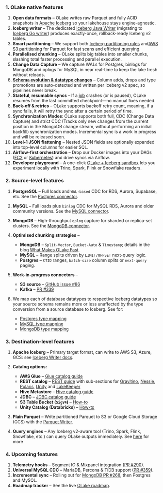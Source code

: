 
### 1. OLake native features

1. **Open data formats** – OLake writes raw Parquet and fully ACID snapshots in [Apache Iceberg](/docs/writers/iceberg/overview) so your lakehouse stays engine-agnostic.
2. **Iceberg writer** – The dedicated [Iceberg Java Writer](/docs/writers/iceberg/overview) (migrating to [Iceberg Go writer](https://github.com/datazip-inc/olake/pull/337)) produces exactly-once, rollback-ready Iceberg v2 tables.
3. **Smart partitioning** – We support both [Iceberg partitioning rules](/docs/writers/iceberg/partitioning) and[AWS S3 partitioning](/docs/writers/parquet/partitioning) for Parquet for fast scans and efficient querying.
4. **Parallelised chunking** – OLake splits big tables into smaller chunks, slashing total faster processing and parallel execution.
5. **Change Data Capture** – We capture WALs for Postgres, binlogs for MongoDB and oplogs for MySQL in near real-time to keep the lake fresh without reloads.
6. **[Schema evolution & datatype changes](/docs/features/schema)** – Column adds, drops and type promotions are auto-detected and written per Iceberg v2 spec, so pipelines never break.
7. **Stateful, resumable syncs** – If a [job](/docs/jobs/overview) crashes (or is paused), OLake resumes from the last committed checkpoint—no manual fixes needed.
8. **Back-off & retries** – OLake supports backoff retry count, meaning, if a sync fails, it will retry the sync after a certain period of time.
9. **Synchronization Modes**: OLake supports both full, CDC (Change Data Capture) and strict CDC (Tracks only new changes from the current position in the MongoDB change stream, without performing an initial backfill) synchronization modes. Incremental sync is a work in progress and will be released soon.
10. **Level-1 JSON flattening** – Nested JSON fields are optionally expanded into top-level columns for easier SQL.
11. **Airflow-first orchestration** – Drop our Docker images into your DAGs ([EC2](/blog/olake-airflow-on-ec2) or [Kubernetes](/docs/install/kubernetes)) and drive syncs via Airflow.
12. **Developer playground** – A one-click [OLake + Iceberg sandbox](/docs/playground/olake-iceberg-presto) lets you experiment locally with Trino, Spark, Flink or Snowflake readers.


### 2. Source-level features

1. **PostgreSQL** – Full loads and `WAL-based` CDC for RDS, Aurora, Supabase, etc. See the [Postgres connector](/docs/connectors/postgres/overview).
2. **MySQL** – Full loads plus `binlog` CDC for MySQL RDS, Aurora and older community versions. See the [MySQL connector](/docs/connectors/mysql/overview).
3. **MongoDB** – High-throughput `oplog` capture for sharded or replica-set clusters. See the [MongoDB connector](/docs/connectors/mongodb/overview).
4. **Optimised chunking strategies** –
    - **MongoDB** – `Split-Vector`, `Bucket-Auto` & `Timestamp`; details in the blog [What Makes OLake Fast](http://olake.io/blog/what-makes-olake-fast).
    - **MySQL** – Range splits driven by `LIMIT/OFFSET` next-query logic.
    - **Postgres** – `CTID` ranges, `batch-size` column splits or `next-query` paging.
5. **Work-in-progress connectors** –
    - **S3 source** – [GitHub issue #86](https://github.com/datazip-inc/olake/issues/86)
    - **Kafka** – [PR #339](https://github.com/datazip-inc/olake/pull/339)

6. We map each of database datatypes to respective Iceberg datatypes so your source schema remains more or less unaffected by the type conversion from a source database to Iceberg. See for:
    - [Postgres type mapping](/docs/connectors/postgres/overview#postgres-to-iceberg-data-type-mapping)
    - [MySQL type mapping](/docs/connectors/mysql/overview#mysql-to-iceberg-data-type-mapping)
    - [MongoDB type mapping](/docs/connectors/mongodb/overview#mongodb-to-iceberg-data-type-mapping)

### 3. Destination-level features

1. **Apache Iceberg** – Primary target format, can write to AWS S3, Azure, GCS: see [Iceberg Writer docs](/docs/writers/iceberg/overview).
   
2. **Catalog options:**
    - **AWS Glue** – [Glue catalog guide](/docs/writers/iceberg/catalog/glue)
    - **REST catalog** – [REST guide](/docs/writers/iceberg/catalog/rest) with sub-sections for [Gravitino](/docs/writers/iceberg/catalog/rest#using-gravitino), [Nessie](/docs/writers/iceberg/catalog/rest#using-nessie), [Polaris](/docs/writers/iceberg/catalog/rest#using-polaris), [Unity](/docs/writers/iceberg/catalog/rest#using-unity) and [LakeKeeper](/docs/writers/iceberg/catalog/rest#using-lakekeeper)
    - **Hive Metastore** – [Hive catalog guide](/docs/writers/iceberg/catalog/hive)
    - **JDBC** – [JDBC catalog guide](/docs/writers/iceberg/catalog/jdbc)
    - **S3 Table Bucket (`SigV4`)** – [How-to](/docs/writers/iceberg/s3-tables)
    - **Unity Catalog (Databricks)** – [How-to](/docs/writers/iceberg/unity-catalog)

3. **Plain Parquet** – Write partitioned Parquet to S3 or Google Cloud Storage (GCS) with the [Parquet Writer](/docs/writers/parquet/s3).
4. **Query engines** – Any Iceberg v2-aware tool (Trino, Spark, Flink, Snowflake, etc.) can query OLake outputs immediately. See [here](/docs/getting-started/overview) for more

### 4. Upcoming features

1. **Telemetry hooks** – Segment IO & Mixpanel integration ([PR #290](https://github.com/datazip-inc/olake/pull/290)).
2. **Universal MySQL CDC** – MariaDB, Percona & TiDB support ([PR #359](https://github.com/datazip-inc/olake/pull/359)).
3. **Incremental sync** – Rolling out for [MongoDB PR #268](https://github.com/datazip-inc/olake/pull/268), then Postgres and MySQL.
4. **Roadmap tracker** – See the live [OLake roadmap](/docs/roadmap).
